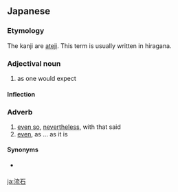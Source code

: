 ==Japanese==
{{ja-kanjitab|yomi=irr|sort=さすが}}

===Etymology===
The kanji are [[ateji]]. This term is usually written in hiragana.

===Adjectival noun===
{{ja-adj|decl=na|さすが}}

# as one would expect

====Inflection====
{{ja-na|さすが}}

===Adverb===
{{ja-pos|adverb|さすが}}

# [[even so]], [[nevertheless]], with that said
# [[even]], as ... as it is

====Synonyms====
* {{sense|even so}} {{l|ja|そうは言うものの}}

[[ja:流石]]